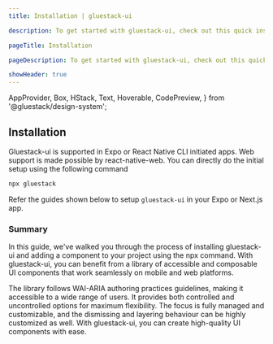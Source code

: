 ```yaml
---
title: Installation | gluestack-ui

description: To get started with gluestack-ui, check out this quick installation guide. It provides simple steps to help you install and use the library in your projects.

pageTitle: Installation

pageDescription: To get started with gluestack-ui, check out this quick installation guide. It provides simple steps to help you install and use the library in your projects.

showHeader: true
---
```



  AppProvider,
  Box,
  HStack,
  Text,
  Hoverable,
  CodePreview,
} from '@gluestack/design-system';

<Meta title="Getting Started/Installation" />

## Installation

Gluestack-ui is supported in Expo or React Native CLI initiated apps. Web support is made possible by react-native-web. You can directly do the initial setup using the following command

```bash
npx gluestack
```

Refer the guides shown below to setup `gluestack-ui` in your Expo or Next.js app.

<AppProvider>
  <HStack
    space="md"
    flex={1}
    mb="$4"
    sx={{
      '@lg': {
        flexDirection: 'row',
      },
      'flexDirection': 'column',
    }}
  >
    <Hoverable
      heading={'Expo'}
      subHeading={'Guide to install in an Expo project'}
      href="/docs/getting-started/install-expo"
    />
    <Hoverable
      heading={'Next.js'}
      subHeading={'Guide to install in a Next.js project'}
      href="/docs/getting-started/install-nextjs"
    />
    <Hoverable
      heading={'React Native'}
      subHeading={'Guide to install in a React Native project'}
      href="/docs/getting-started/install-rn"
    />
  </HStack>
</AppProvider>

### Summary

In this guide, we've walked you through the process of installing gluestack-ui and adding a component to your project using the npx command. With gluestack-ui, you can benefit from a library of accessible and composable UI components that work seamlessly on mobile and web platforms.

The library follows WAI-ARIA authoring practices guidelines, making it accessible to a wide range of users.
It provides both controlled and uncontrolled options for maximum flexibility. The focus is fully managed and customizable, and the dismissing and layering behaviour can be highly customized as well. With gluestack-ui, you can create high-quality UI components with ease.

